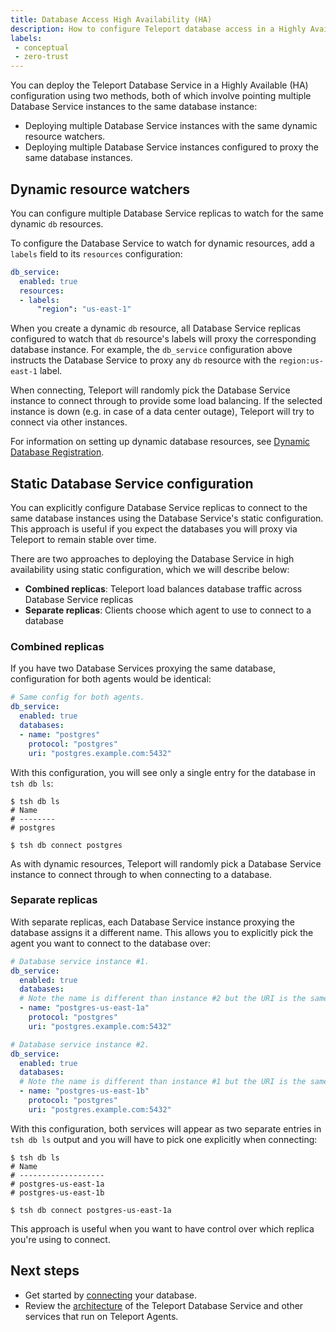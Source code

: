 ```yaml
---
title: Database Access High Availability (HA)
description: How to configure Teleport database access in a Highly Available (HA) configuration.
labels:
 - conceptual
 - zero-trust
---
```


You can deploy the Teleport Database Service in a Highly Available (HA)
configuration using two methods, both of which involve pointing multiple
Database Service instances to the same database instance:

- Deploying multiple Database Service instances with the same dynamic resource
  watchers.
- Deploying multiple Database Service instances configured to proxy the same
  database instances.

## Dynamic resource watchers

You can configure multiple Database Service replicas to watch for the same
dynamic `db` resources.

To configure the Database Service to watch for dynamic resources, add a `labels`
field to its `resources` configuration: 

```yaml
db_service:
  enabled: true
  resources:
  - labels:
      "region": "us-east-1"
```

When you create a dynamic `db` resource, all Database Service replicas
configured to watch that `db` resource's labels will proxy the corresponding
database instance. For example, the `db_service` configuration above instructs
the Database Service to proxy any `db` resource with the `region:us-east-1`
label.

When connecting, Teleport will randomly pick the Database Service instance to
connect through to provide some load balancing. If the selected instance is down
(e.g. in case of a data center outage), Teleport will try to connect via other
instances.

For information on setting up dynamic database resources, see [Dynamic Database
Registration](./dynamic-registration.mdx).

## Static Database Service configuration

You can explicitly configure Database Service replicas to connect to the same
database instances using the Database Service's static configuration. This
approach is useful if you expect the databases you will proxy via Teleport to
remain stable over time.

There are two approaches to deploying the Database Service in high availability
using static configuration, which we will describe below:

- **Combined replicas**: Teleport load balances database traffic across Database
  Service replicas
- **Separate replicas**: Clients choose which agent to use to connect to a
  database

### Combined replicas

If you have two Database Services proxying the same database, configuration for
both agents would be identical:

```yaml
# Same config for both agents.
db_service:
  enabled: true
  databases:
  - name: "postgres"
    protocol: "postgres"
    uri: "postgres.example.com:5432"
```

With this configuration, you will see only a single entry for the database in
`tsh db ls`:

```code
$ tsh db ls
# Name
# --------
# postgres

$ tsh db connect postgres
```

As with dynamic resources, Teleport will randomly pick a Database Service
instance to connect through to when connecting to a database. 

### Separate replicas

With separate replicas, each Database Service instance proxying the database
assigns it a different name. This allows you to explicitly pick the agent
you want to connect to the database over:

```yaml
# Database service instance #1.
db_service:
  enabled: true
  databases:
  # Note the name is different than instance #2 but the URI is the same.
  - name: "postgres-us-east-1a"
    protocol: "postgres"
    uri: "postgres.example.com:5432"
```

```yaml
# Database service instance #2.
db_service:
  enabled: true
  databases:
  # Note the name is different than instance #1 but the URI is the same.
  - name: "postgres-us-east-1b"
    protocol: "postgres"
    uri: "postgres.example.com:5432"
```

With this configuration, both services will appear as two separate entries in
`tsh db ls` output and you will have to pick one explicitly when connecting:

```code
$ tsh db ls
# Name
# -------------------
# postgres-us-east-1a
# postgres-us-east-1b

$ tsh db connect postgres-us-east-1a
```

This approach is useful when you want to have control over which replica
you're using to connect.

## Next steps

- Get started by [connecting](guides.mdx) your database.
- Review the [architecture](../../../../reference/architecture/agents.mdx) of the Teleport Database
  Service and other services that run on Teleport Agents.
